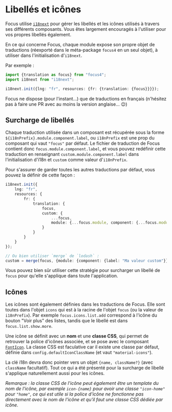 
<Meta title="Les bases/Libellés et icônes" />

# Libellés et icônes

Focus utilise [`i18next`](https://www.i18next.com/) pour gérer les libellés et les icônes utilisés à travers ses différents composants. Vous êtes largement encouragés à l'utiliser pour vos
propres libellés également.

En ce qui concerne Focus, chaque module expose son propre objet de traductions (réexporté dans le méta-package `focus4` en un seul objet), à utiliser dans
l'initialisation d'`i18next`.

Par exemple :

```ts
import {translation as focus} from "focus4";
import i18next from "i18next";

i18next.init({lng: "fr", resources: {fr: {translation: {focus}}}});
```

Focus ne dispose (pour l'instant...) que de traductions en français (n'hésitez pas à faire une PR avec au moins la version anglaise... 😉)

## Surcharge de libellés

Chaque traduction utilisée dans un composant est récupérée sous la forme `${i18nPrefix}.module.component.label`, ou `i18nPrefix` est une prop du
composant qui vaut `"focus"` par défaut. Le fichier de traduction de Focus contient donc `focus.module.component.label`, et vous pouvez redéfinir cette
traduction en renseignant `custom.module.component.label` dans l'initialisation d'i18n et `custom` comme valeur d'`i18nPrefix`.

Pour s'assurer de garder toutes les autres traductions par défaut, vous pouvez la définir de cette façon :

```ts
i18next.init({
    lng: "fr",
    resources: {
        fr: {
            translation: {
                focus,
                custom: {
                    ...focus,
                    module: {...focus.module, component: {...focus.module.component, label: "Ma valeur custom"}}
                }
            }
        }
    }
});

// Ou bien utiliser `merge` de `lodash` :
custom = merge(focus, {module: {component: {label: "Ma valeur custom"}}});
```

Vous pouvez bien sûr utiliser cette stratégie pour surcharger un libellé de `focus` pour qu'elle s'applique dans toute l'application.

## Icônes

Les icônes sont également définies dans les traductions de Focus. Elle sont toutes dans l'objet `icons` qui est à la racine de l'objet `focus` (ou la valeur
de `i18nPrefix`). Par exemple `focus.icons.list.add` correspond à l'icône du bouton "Voir plus" des listes, tandis que le libellé est dans
`focus.list.show.more`.

Une icône se définit avec un **nom** et une **classe CSS**, qui permet de retrouver la police d'icônes associée, et se pose avec le composant [`FontIcon`](/docs/composants-focus4∕toolbox-fonticon--docs). La classe
CSS est faculative car il existe une classe par défaut, définie dans `config.defaultIconClassName` (et vaut `"material-icons"`).

La clé i18n devra donc pointer vers un objet `{name, className?}` (avec `className` facultatif). Tout ce qui a été présenté pour la surcharge de libellé
s'applique naturellement aussi pour les icônes.

_Remarque : la classe CSS de l'icône peut également être un template du nom de l'icône, par exemple `icon-{name}` pour avoir une classe `"icon-home"`
pour `"home"`, ce qui est utile si la police d'icône ne fonctionne pas directement avec le nom de l'icône et qu'il faut une classe CSS dédiée par icône._
